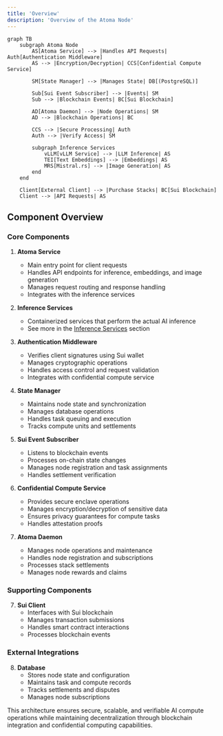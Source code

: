 ```yaml
---
title: 'Overview'
description: 'Overview of the Atoma Node'
---
```


```mermaid
graph TB
    subgraph Atoma Node
        AS[Atoma Service] --> |Handles API Requests| Auth[Authentication Middleware]
        AS --> |Encryption/Decryption| CCS[Confidential Compute Service]
        
        SM[State Manager] --> |Manages State| DB[(PostgreSQL)]
        
        Sub[Sui Event Subscriber] --> |Events| SM
        Sub --> |Blockchain Events| BC[Sui Blockchain]
        
        AD[Atoma Daemon] --> |Node Operations| SM
        AD --> |Blockchain Operations| BC
        
        CCS --> |Secure Processing| Auth
        Auth --> |Verify Access| SM

        subgraph Inference Services
            vLLM[vLLM Service] --> |LLM Inference| AS
            TEI[Text Embeddings] --> |Embeddings| AS
            MRS[Mistral.rs] --> |Image Generation| AS
        end
    end

    Client[External Client] --> |Purchase Stacks| BC[Sui Blockchain]
    Client --> |API Requests| AS
```

## Component Overview

### Core Components

1. **Atoma Service**
   - Main entry point for client requests
   - Handles API endpoints for inference, embeddings, and image generation
   - Manages request routing and response handling
   - Integrates with the inference services

2. **Inference Services**
   - Containerized services that perform the actual AI inference
   - See more in the [Inference Services](/node/technical-reference/inference-services) section

2. **Authentication Middleware**
   - Verifies client signatures using Sui wallet
   - Manages cryptographic operations
   - Handles access control and request validation
   - Integrates with confidential compute service

3. **State Manager**
   - Maintains node state and synchronization
   - Manages database operations
   - Handles task queuing and execution
   - Tracks compute units and settlements

4. **Sui Event Subscriber**
   - Listens to blockchain events
   - Processes on-chain state changes
   - Manages node registration and task assignments
   - Handles settlement verification

5. **Confidential Compute Service**
   - Provides secure enclave operations
   - Manages encryption/decryption of sensitive data
   - Ensures privacy guarantees for compute tasks
   - Handles attestation proofs

6. **Atoma Daemon**
   - Manages node operations and maintenance
   - Handles node registration and subscriptions
   - Processes stack settlements
   - Manages node rewards and claims

### Supporting Components

7. **Sui Client**
   - Interfaces with Sui blockchain
   - Manages transaction submissions
   - Handles smart contract interactions
   - Processes blockchain events

### External Integrations

8. **Database**
   - Stores node state and configuration
   - Maintains task and compute records
   - Tracks settlements and disputes
   - Manages node subscriptions

This architecture ensures secure, scalable, and verifiable AI compute operations while maintaining decentralization through blockchain integration and confidential computing capabilities.